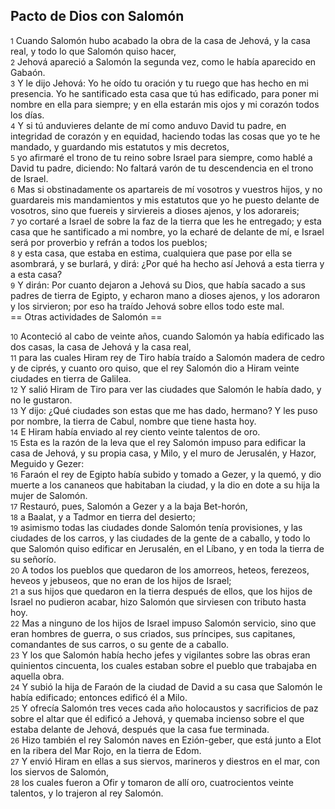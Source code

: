 == Pacto de Dios con Salomón ==

{{anchor|1}} <small>1</small> Cuando Salomón hubo acabado la obra de la casa de Jehová, y la casa real, y todo lo que Salomón quiso hacer,<br>
{{anchor|2}} <small>2</small> Jehová apareció a Salomón la segunda vez, como le había aparecido en Gabaón.<br>
{{anchor|3}} <small>3</small> Y le dijo Jehová: Yo he oído tu oración y tu ruego que has hecho en mi presencia. Yo he santificado esta casa que tú has edificado, para poner mi nombre en ella para siempre; y en ella estarán mis ojos y mi corazón todos los días.<br>
{{anchor|4}} <small>4</small> Y si tú anduvieres delante de mí como anduvo David tu padre, en integridad de corazón y en equidad, haciendo todas las cosas que yo te he mandado, y guardando mis estatutos y mis decretos,<br>
{{anchor|5}} <small>5</small> yo afirmaré el trono de tu reino sobre Israel para siempre, como hablé a David tu padre, diciendo: No faltará varón de tu descendencia en el trono de Israel.<br>
{{anchor|6}} <small>6</small> Mas si obstinadamente os apartareis de mí vosotros y vuestros hijos, y no guardareis mis mandamientos y mis estatutos que yo he puesto delante de vosotros, sino que fuereis y sirviereis a dioses ajenos, y los adorareis;<br>
{{anchor|7}} <small>7</small> yo cortaré a Israel de sobre la faz de la tierra que les he entregado; y esta casa que he santificado a mi nombre, yo la echaré de delante de mí, e Israel será por proverbio y refrán a todos los pueblos;<br>
{{anchor|8}} <small>8</small> y esta casa, que estaba en estima, cualquiera que pase por ella se asombrará, y se burlará, y dirá: ¿Por qué ha hecho así Jehová a esta tierra y a esta casa?<br>
{{anchor|9}} <small>9</small> Y dirán: Por cuanto dejaron a Jehová su Dios, que había sacado a sus padres de tierra de Egipto, y echaron mano a dioses ajenos, y los adoraron y los sirvieron; por eso ha traído Jehová sobre ellos todo este mal.<br>
== Otras actividades de Salomón ==

{{anchor|10}} <small>10</small> Aconteció al cabo de veinte años, cuando Salomón ya había edificado las dos casas, la casa de Jehová y la casa real,<br>
{{anchor|11}} <small>11</small> para las cuales Hiram rey de Tiro había traído a Salomón madera de cedro y de ciprés, y cuanto oro quiso, que el rey Salomón dio a Hiram veinte ciudades en tierra de Galilea.<br>
{{anchor|12}} <small>12</small> Y salió Hiram de Tiro para ver las ciudades que Salomón le había dado, y no le gustaron.<br>
{{anchor|13}} <small>13</small> Y dijo: ¿Qué ciudades son estas que me has dado, hermano? Y les puso por nombre, la tierra de Cabul, nombre que tiene hasta hoy.<br>
{{anchor|14}} <small>14</small> E Hiram había enviado al rey ciento veinte talentos   de oro.<br>
{{anchor|15}} <small>15</small> Esta es la razón de la leva que el rey Salomón impuso para edificar la casa de Jehová, y su propia casa, y Milo, y el muro de Jerusalén, y Hazor, Meguido y Gezer:<br>
{{anchor|16}} <small>16</small> Faraón el rey de Egipto había subido y tomado a Gezer, y la quemó, y dio muerte a los cananeos que habitaban la ciudad, y la dio en dote a su hija la mujer de Salomón.<br>
{{anchor|17}} <small>17</small> Restauró, pues, Salomón a Gezer y a la baja Bet-horón,<br>
{{anchor|18}} <small>18</small> a Baalat, y a Tadmor en tierra del desierto;<br>
{{anchor|19}} <small>19</small> asimismo todas las ciudades donde Salomón tenía provisiones, y las ciudades de los carros, y las ciudades de la gente de a caballo, y todo lo que Salomón quiso edificar en Jerusalén, en el Líbano, y en toda la tierra de su señorío.<br>
{{anchor|20}} <small>20</small> A todos los pueblos que quedaron de los amorreos, heteos, ferezeos, heveos y jebuseos, que no eran de los hijos de Israel;<br>
{{anchor|21}} <small>21</small> a sus hijos que quedaron en la tierra después de ellos, que los hijos de Israel no pudieron acabar, hizo Salomón que sirviesen con tributo hasta hoy.<br>
{{anchor|22}} <small>22</small> Mas a ninguno de los hijos de Israel impuso Salomón servicio, sino que eran hombres de guerra, o sus criados, sus príncipes, sus capitanes, comandantes de sus carros, o su gente de a caballo.<br>
{{anchor|23}} <small>23</small> Y los que Salomón había hecho jefes y vigilantes sobre las obras eran quinientos cincuenta, los cuales estaban sobre el pueblo que trabajaba en aquella obra.<br>
{{anchor|24}} <small>24</small> Y subió la hija de Faraón de la ciudad de David a su casa que Salomón le había edificado; entonces edificó él a Milo.<br>
{{anchor|25}} <small>25</small> Y ofrecía Salomón tres veces cada año holocaustos y sacrificios de paz sobre el altar que él edificó a Jehová, y quemaba incienso sobre el que estaba delante de Jehová, después que la casa fue terminada.<br>
{{anchor|26}} <small>26</small> Hizo también el rey Salomón naves en Ezión-geber, que está junto a Elot en la ribera del Mar Rojo, en la tierra de Edom.<br>
{{anchor|27}} <small>27</small> Y envió Hiram en ellas a sus siervos, marineros y diestros en el mar, con los siervos de Salomón,<br>
{{anchor|28}} <small>28</small> los cuales fueron a Ofir y tomaron de allí oro, cuatrocientos veinte talentos,  y lo trajeron al rey Salomón.<br>
